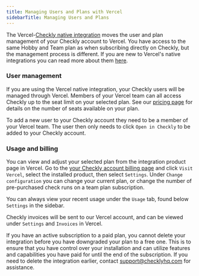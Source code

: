 ```yaml
---
title: Managing Users and Plans with Vercel
sidebarTitle: Managing Users and Plans
---
```


The Vercel-[Checkly native integration](https://vercel.com/integrations/checkly) moves the user and plan management of your Checkly account to Vercel. You have access to the same Hobby and Team plan as when subscribing directly on Checkly, but the management process is different. If you are new to Vercel's native integrations you can read more about them [here](https://vercel.com/docs/integrations#native-integrations).

### User management
If you are using the Vercel native integration, your Checkly users will be managed through Vercel. Members of your Vercel team can all access Checkly up to the seat limit on your selected plan. See our [pricing page](https://www.checklyhq.com/pricing/) for details on the number of seats available on your plan.

To add a new user to your Checkly account they need to be a member of your Vercel team. The user then only needs to click `Open in Checkly` to be added to your Checkly account.

### Usage and billing
You can view and adjust your selected plan from the integration product page in Vercel. Go to the [your Checkly account billing page](https://app.checklyhq.com/settings/account/billing) and click `Visit Vercel`, select the installed product, then select `Settings`. Under `Change configuration` you can change your current plan, or change the number of pre-purchased check runs on a team plan subscription.

You can always view your recent usage under the `Usage` tab, found below `Settings` in the sidebar.

Checkly invoices will be sent to our Vercel account, and can be viewed under `Settings` and `Invoices` in Vercel.

If you have an active subscription to a paid plan, you cannot delete your integration before you have downgraded your plan to a free one. This is to ensure that you have control over your installation and can utilize features and capabilities you have paid for until the end of the subscription. If you need to delete the integration earlier, contact [support@checklyhq.com](mailto:support@checklyhq.com) for assistance.